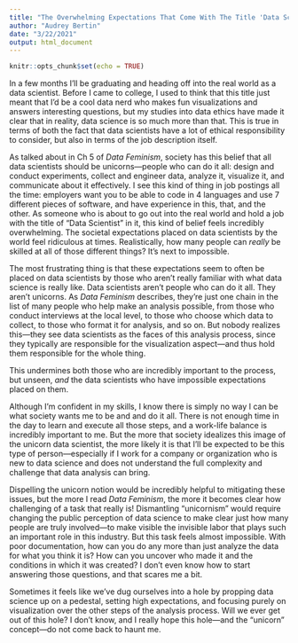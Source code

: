```yaml
---
title: "The Overwhelming Expectations That Come With The Title 'Data Scientist'"
author: "Audrey Bertin"
date: "3/22/2021"
output: html_document
---
```


```r
knitr::opts_chunk$set(echo = TRUE)
```

In a few months I'll be graduating and heading off into the real world as a data scientist. Before I came to college, I used to think that this title just meant that I'd be a cool data nerd who makes fun visualizations and answers interesting questions, but my studies into data ethics have made it clear that in reality, data science is so much more than that. This is true in terms of both the fact that data scientists have a lot of ethical responsibility to consider, but also in terms of the job description itself.

As talked about in Ch 5 of *Data Feminism*, society has this belief that all data scientists should be unicorns---people who can do it all: design and conduct experiments, collect and engineer data, analyze it, visualize it, and communicate about it effectively. I see this kind of thing in job postings all the time: employers want you to be able to code in 4 languages and use 7 different pieces of software, and have experience in this, that, and the other. As someone who is about to go out into the real world and hold a job with the title of "Data Scientist" in it, this kind of belief feels incredibly overwhelming. The societal expectations placed on data scientists by the world feel ridiculous at times. Realistically, how many people can *really* be skilled at all of those different things? It's next to impossible.

The most frustrating thing is that these expectations seem to often be placed on data scientists by those who aren't really familiar with what data science is really like. Data scientists aren't people who can do it all. They aren't unicorns. As *Data Feminism* describes, they're just one chain in the list of many people who help make an analysis possible, from those who conduct interviews at the local level, to those who choose which data to collect, to those who format it for analysis, and so on. But nobody realizes this---they see data scientists as the faces of this analysis process, since they typically are responsible for the visualization aspect---and thus hold them responsible for the whole thing.

This undermines both those who are incredibly important to the process, but unseen, *and* the data scientists who have impossible expectations placed on them.

Although I'm confident in my skills, I know there is simply no way I can be what society wants me to be and and do it all. There is not enough time in the day to learn and execute all those steps, and a work-life balance is incredibly important to me. But the more that society idealizes this image of the unicorn data scientist, the more likely it is that I'll be expected to be this type of person---especially if I work for a company or organization who is new to data science and does not understand the full complexity and challenge that data analysis can bring. 

Dispelling the unicorn notion would be incredibly helpful to mitigating these issues, but the more I read *Data Feminism*, the more it becomes clear how challenging of a task that really is! Dismantling "unicornism" would require changing the public perception of data science to make clear just how many people are truly involved---to make visible the invisible labor that plays such an important role in this industry. But this task feels almost impossible. With poor documentation, how can you do any more than just analyze the data for what you think it is? How can you uncover who made it and the conditions in which it was created? I don't even know how to start answering those questions, and that scares me a bit. 

Sometimes it feels like we've dug ourselves into a hole by propping data science up on a pedestal, setting high expectations, and focusing purely on visualization over the other steps of the analysis process. Will we ever get out of this hole? I don't know, and I really hope this hole---and the "unicorn" concept---do not come back to haunt me.